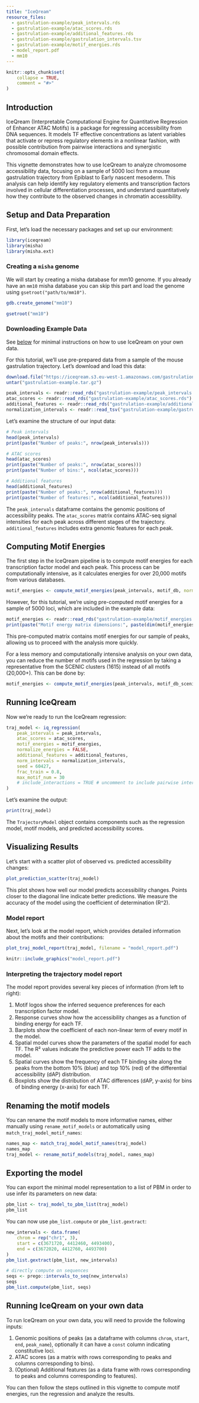 ```yaml
---
title: "IceQream"
resource_files:
  - gastrulation-example/peak_intervals.rds
  - gastrulation-example/atac_scores.rds
  - gastrulation-example/additional_features.rds
  - gastrulation-example/gastrulation_intervals.tsv  
  - gastrulation-example/motif_energies.rds
  - model_report.pdf
  - mm10
---
```


```r
knitr::opts_chunk$set(
    collapse = TRUE,
    comment = "#>"
)
```

## Introduction
IceQream (Interpretable Computational Engine for Quantitative Regression of Enhancer ATAC Motifs) is a package for regressing accessibility from DNA sequences. It models TF effective concentrations as latent variables that activate or repress regulatory elements in a nonlinear fashion, with possible contribution from pairwise interactions and synergistic chromosomal domain effects.

This vignette demonstrates how to use IceQream to analyze chromosome accessibility data, focusing on a sample of 5000 loci from a mouse gastrulation trajectory from Epiblast to Early nascent mesoderm. This analysis can help identify key regulatory elements and transcription factors involved in cellular differentiation processes, and understand quantitatively how they contribute to the observed changes in chromatin accessibility.

## Setup and Data Preparation

First, let's load the necessary packages and set up our environment:

```r
library(iceqream)
library(misha)
library(misha.ext)
```

### Creating a `misha` genome

We will start by creating a misha database for mm10 genome. If you already have an `mm10` misha database you can skip this part and load the genome using `gsetroot("path/to/mm10")`.

```r
gdb.create_genome("mm10")
```

```r
gsetroot("mm10")
```

### Downloading Example Data

See [below](#running-iceqream-on-your-own-data) for minimal instructions on how to use IceQream on your own data.

For this tutorial, we'll use pre-prepared data from a sample of the mouse gastrulation trajectory. Let's download and load this data:

```r
download.file("https://iceqream.s3.eu-west-1.amazonaws.com/gastrulation-example.tar.gz", "gastrulation-example.tar.gz")
untar("gastrulation-example.tar.gz")
```

```r
peak_intervals <- readr::read_rds("gastrulation-example/peak_intervals.rds")
atac_scores <- readr::read_rds("gastrulation-example/atac_scores.rds")
additional_features <- readr::read_rds("gastrulation-example/additional_features.rds")
normalization_intervals <- readr::read_tsv("gastrulation-example/gastrulation_intervals.tsv", show_col_types = FALSE)
```

Let's examine the structure of our input data:

```r
# Peak intervals
head(peak_intervals)
print(paste("Number of peaks:", nrow(peak_intervals)))

# ATAC scores
head(atac_scores)
print(paste("Number of peaks:", nrow(atac_scores)))
print(paste("Number of bins:", ncol(atac_scores)))

# Additional features
head(additional_features)
print(paste("Number of peaks:", nrow(additional_features)))
print(paste("Number of features:", ncol(additional_features)))
```

The `peak_intervals` dataframe contains the genomic positions of accessibility peaks. The `atac_scores` matrix contains ATAC-seq signal intensities for each peak across different stages of the trajectory. `additional_features` includes extra genomic features for each peak.

## Computing Motif Energies

The first step in the IceQream pipeline is to compute motif energies for each transcription factor model and each peak. This process can be computationally intensive, as it calculates energies for over 20,000 motifs from various databases.

```r
motif_energies <- compute_motif_energies(peak_intervals, motif_db, normalization_intervals = normalization_intervals)
```

However, for this tutorial, we're using pre-computed motif energies for a sample of 5000 loci, which are included in the example data:

```r
motif_energies <- readr::read_rds("gastrulation-example/motif_energies.rds")
print(paste("Motif energy matrix dimensions:", paste(dim(motif_energies), collapse = " x ")))
```

This pre-computed matrix contains motif energies for our sample of peaks, allowing us to proceed with the analysis more quickly.

For a less memory and computationally intensive analysis on your own data, you can reduce the number of motifs used in the regression by taking a representative from the SCENIC clusters (1615) instead of all motifs (20,000+). This can be done by:

```r
motif_energies <- compute_motif_energies(peak_intervals, motif_db_scenic_clusters, normalization_intervals = normalization_intervals)
```

## Running IceQream

Now we're ready to run the IceQream regression:

```r
traj_model <- iq_regression(
    peak_intervals = peak_intervals,
    atac_scores = atac_scores,
    motif_energies = motif_energies,
    normalize_energies = FALSE,
    additional_features = additional_features,
    norm_intervals = normalization_intervals,
    seed = 60427,
    frac_train = 0.8,
    max_motif_num = 30
    # include_interactions = TRUE # uncomment to include pairwise interactions
)
```

Let's examine the output:

```r
print(traj_model)
```

The `TrajectoryModel` object contains components such as the regression model, motif models, and predicted accessibility scores.

## Visualizing Results

Let's start with a scatter plot of observed vs. predicted accessibility changes:

```r
plot_prediction_scatter(traj_model)
```

This plot shows how well our model predicts accessibility changes. Points closer to the diagonal line indicate better predictions. We measure the accuracy of the model using the coefficient of determination (R^2).

### Model report

Next, let's look at the model report, which provides detailed information about the motifs and their contributions:

```r
plot_traj_model_report(traj_model, filename = "model_report.pdf")
```

```r
knitr::include_graphics("model_report.pdf")
```

### Interpreting the trajectory model report

The model report provides several key pieces of information (from left to right):

1. Motif logos show the inferred sequence preferences for each transcription factor model.
2. Response curves show how the accessibility changes as a function of binding energy for each TF.
3. Barplots show the coefficient of each non-linear term of every motif in the model.
4. Spatial model curves show the parameters of the spatial model for each TF. The R² values indicate the predictive power each TF adds to the model.
5. Spatial curves show the frequency of each TF binding site along the peaks from the bottom 10% (blue) and top 10% (red) of the differential accessibility (dAP) distribution.
6. Boxplots show the distribution of ATAC differences (dAP, y-axis) for bins of binding energy (x-axis) for each TF.

## Renaming the motif models 

You can rename the motif models to more informative names, either manually using `rename_motif_models` or automatically using `match_traj_model_motif_names`:

```r
names_map <- match_traj_model_motif_names(traj_model)
names_map
traj_model <- rename_motif_models(traj_model, names_map)
```

## Exporting the model

You can export the minimal model representation to a list of PBM in order to use infer its parameters on new data:

```r
pbm_list <- traj_model_to_pbm_list(traj_model)
pbm_list
```

You can now use `pbm_list.compute` or `pbm_list.gextract`:

```r
new_intervals <- data.frame(
    chrom = rep("chr1", 3),
    start = c(3671720, 4412460, 4493400),
    end = c(3672020, 4412760, 4493700)
)
pbm_list.gextract(pbm_list, new_intervals)

# directly compute on sequences
seqs <- prego::intervals_to_seq(new_intervals)
seqs
pbm_list.compute(pbm_list, seqs)
```

## Running IceQream on your own data

To run IceQream on your own data, you will need to provide the following inputs:

1. Genomic positions of peaks (as a dataframe with columns `chrom`, `start`, `end`, `peak_name`), optionally it can have a `const` column indicating constitutive loci.
2. ATAC scores (as a matrix with rows corresponding to peaks and columns corresponding to bins).
3. (Optional) Additional features (as a data frame with rows corresponding to peaks and columns corresponding to features).

You can then follow the steps outlined in this vignette to compute motif energies, run the regression and analyze the results.
